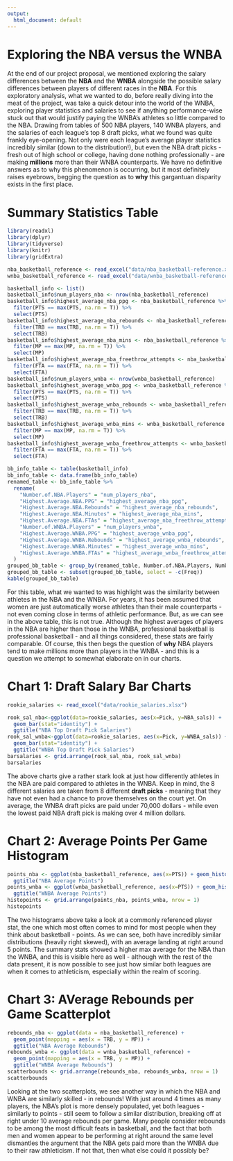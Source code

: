 ```yaml
---
output:
  html_document: default
---
```

# Exploring the NBA versus the WNBA
At the end of our project proposal, we mentioned exploring the salary differences between the **NBA** and the **WNBA** alongside the possible salary differences between players of different races in the **NBA**. For this exploratory analysis, what we wanted to do, before really diving into the meat of the project, was take a quick detour into the world of the WNBA, exploring player statistics and salaries to see if anything performance-wise stuck out that would justify paying the WNBA's athletes so little compared to the NBA. Drawing from tables of 500 NBA players, 140 WNBA players, and the salaries of each league's top 8 draft picks, what we found was quite frankly eye-opening. Not only were each league's average player statistics incredibly similar (down to the distribution!), but even the NBA draft picks - fresh out of high school or college, having done nothing professionally - are making __millions__ more than their WNBA counterparts. We have no definitive answers as to why this phenomenon is occurring, but it most definitely raises eyebrows, begging the question as to __why__ this gargantuan disparity exists in the first place.


# Summary Statistics Table
```r
library(readxl)
library(dplyr)
library(tidyverse)
library(knitr)
library(gridExtra)
```

```r
nba_basketball_reference <- read_excel("data/nba_basketball-reference.xlsx")
wnba_basketball_reference <- read_excel("data/wnba_basketball-reference.xlsx")

basketball_info <- list()
basketball_info$num_players_nba <- nrow(nba_basketball_reference)
basketball_info$highest_average_nba_ppg <- nba_basketball_reference %>%
  filter(PTS == max(PTS, na.rm = T)) %>%
  select(PTS)
basketball_info$highest_average_nba_rebounds <- nba_basketball_reference %>%
  filter(TRB == max(TRB, na.rm = T)) %>%
  select(TRB)
basketball_info$highest_average_nba_mins <- nba_basketball_reference %>%
  filter(MP == max(MP, na.rm = T)) %>%
  select(MP)
basketball_info$highest_average_nba_freethrow_attempts <- nba_basketball_reference %>%
  filter(FTA == max(FTA, na.rm = T)) %>%
  select(FTA)
basketball_info$num_players_wnba <- nrow(wnba_basketball_reference)
basketball_info$highest_average_wnba_ppg <- wnba_basketball_reference %>%
  filter(PTS == max(PTS, na.rm = T)) %>%
  select(PTS)
basketball_info$highest_average_wnba_rebounds <- wnba_basketball_reference %>%
  filter(TRB == max(TRB, na.rm = T)) %>%
  select(TRB)
basketball_info$highest_average_wnba_mins <- wnba_basketball_reference %>%
  filter(MP == max(MP, na.rm = T)) %>%
  select(MP)
basketball_info$highest_average_wnba_freethrow_attempts <- wnba_basketball_reference %>%
  filter(FTA == max(FTA, na.rm = T)) %>%
  select(FTA)

bb_info_table <- table(basketball_info)
bb_info_table <- data.frame(bb_info_table)
renamed_table <- bb_info_table %>%
  rename(
    "Number.of.NBA.Players" = "num_players_nba",
    "Highest.Average.NBA.PPG" = "highest_average_nba_ppg",
    "Highest.Average.NBA.Rebounds" = "highest_average_nba_rebounds",
    "Highest.Average.NBA.Minutes" = "highest_average_nba_mins",
    "Highest.Average.NBA.FTAs" = "highest_average_nba_freethrow_attempts",
    "Number.of.WNBA.Players" = "num_players_wnba",
    "Highest.Average.WNBA.PPG" = "highest_average_wnba_ppg",
    "Highest.Average.WNBA.Rebounds" = "highest_average_wnba_rebounds",
    "Highest.Average.WNBA.Minutes" = "highest_average_wnba_mins",
    "Highest.Average.WNBA.FTAs" = "highest_average_wnba_freethrow_attempts",
  )
grouped_bb_table <- group_by(renamed_table, Number.of.NBA.Players, Number.of.WNBA.Players)
grouped_bb_table <- subset(grouped_bb_table, select = -c(Freq))
kable(grouped_bb_table)
```
For this table, what we wanted to was highlight was the similarity between athletes in the NBA and the WNBA. For years, it has been assumed that women are just automatically worse athletes than their male counterparts - not even coming close in terms of athletic performance. But, as we can see in the above table, this is not true. Although the highest averages of players in the NBA are higher than those in the WNBA, professional basketball is professional basketball - and all things considered, these stats are fairly comparable. Of course, this then begs the question of **why** NBA players tend to make millions more than players in the WNBA - and this is a question we attempt to somewhat elaborate on in our charts.


# Chart 1: Draft Salary Bar Charts
```r
rookie_salaries <- read_excel("data/rookie_salaries.xlsx")

rook_sal_nba<-ggplot(data=rookie_salaries, aes(x=Pick, y=NBA_sals)) +
  geom_bar(stat="identity") +
  ggtitle("NBA Top Draft Pick Salaries")
rook_sal_wnba<-ggplot(data=rookie_salaries, aes(x=Pick, y=WNBA_sals)) +
  geom_bar(stat="identity") +
  ggtitle("WNBA Top Draft Pick Salaries")
barsalaries <- grid.arrange(rook_sal_nba, rook_sal_wnba)
barsalaries
```
The above charts give a rather stark look at just how differently athletes in the NBA are paid compared to athletes in the WNBA. Keep in mind, the 8 different salaries are taken from 8 different __draft picks__ - meaning that they have not even had a chance to prove themselves on the court yet. On average, the WNBA draft picks are paid under 70,000 dollars - while even the lowest paid NBA draft pick is making over 4 million dollars.


# Chart 2: Average Points Per Game Histogram
```r
points_nba <- ggplot(nba_basketball_reference, aes(x=PTS)) + geom_histogram() +
  ggtitle("NBA Average Points")
points_wnba <- ggplot(wnba_basketball_reference, aes(x=PTS)) + geom_histogram() +
  ggtitle("WNBA Average Points")
histopoints <- grid.arrange(points_nba, points_wnba, nrow = 1)
histopoints
```
The two histograms above take a look at a commonly referenced player stat, the one which most often comes to mind for most people when they think about basketball - points. As we can see, both have incredibly similar distributions (heavily right skewed), with an average landing at right around 5 points. The summary stats showed a higher max average for the NBA than the WNBA, and this is visible here as well - although with the rest of the data present, it is now possible to see just how similar both leagues are when it comes to athleticism, especially within the realm of scoring.


# Chart 3: AVerage Rebounds per Game Scatterplot
```r
rebounds_nba <- ggplot(data = nba_basketball_reference) +
  geom_point(mapping = aes(x = TRB, y = MP)) +
  ggtitle("NBA Average Rebounds")
rebounds_wnba <- ggplot(data = wnba_basketball_reference) +
  geom_point(mapping = aes(x = TRB, y = MP)) +
  ggtitle("WNBA Average Rebounds")
scatterbounds <- grid.arrange(rebounds_nba, rebounds_wnba, nrow = 1)
scatterbounds
```
Looking at the two scatterplots, we see another way in which the NBA and WNBA are similarly skilled - in rebounds! With just around 4 times as many players, the NBA's plot is more densely populated, yet both leagues - similarly to points - still seem to follow a similar distribution, breaking off at right under 10 average rebounds per game. Many people consider rebounds to be among the most difficult feats in basketball, and the fact that both men and women appear to be performing at right around the same level dismantles the argument that the NBA gets paid more than the WNBA due to their raw athleticism. If not that, then what else could it possibly be?
